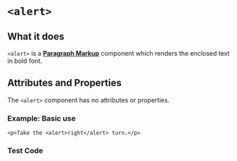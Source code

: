 
# `<alert>`

## What it does
`<alert>` is a [**Paragraph Markup**](../componentClasses) component which renders the enclosed text in bold font.

## Attributes and Properties
The `<alert>` component has no attributes or properties.


### Example: Basic use
```doenet
<p>Take the <alert>right</alert> turn.</p>
```

### Test Code
```doenet-editor

```